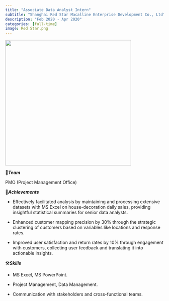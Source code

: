 ```yaml
---
title: "Associate Data Analyst Intern"
subtitle: "Shanghai Red Star Macalline Enterprise Development Co., Ltd"
description: "Feb 2020 - Apr 2020"
categories: [full-time]
image: Red Star.png
---
```


![](intern.gif){width="400"}

💟***Team***

PMO (Project Management Office)

🥂***Achievements***

-   Effectively facilitated analysis by maintaining and processing extensive datasets with MS Excel on house-decoration daily sales, providing insightful statistical summaries for senior data analysts.

-   Enhanced customer mapping precision by 30% through the strategic clustering of customers based on variables like locations and response rates.

-   Improved user satisfaction and return rates by 10% through engagement with customers, collecting user feedback and translating it into actionable insights.

🛠️***Skills***

-   MS Excel, MS PowerPoint.

-   Project Management, Data Management.

-   Communication with stakeholders and cross-functional teams.
